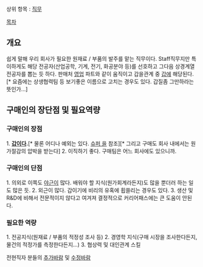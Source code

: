 상위 항목 : [[직무]]

[[목차]]

== 개요 ==

쉽게 말해 우리 회사가 필요한 원재료 / 부품의 발주를 맡는 직무이다. Staff직무지만 특이하게도 해당 전공자(산업공학, 기계, 전기, 화공분야 등)를 선호하고 그다음 상경계열 전공자를 뽑는 듯 하다. 판매처 [[영업]] 파트와 같이 움직이고 갑을관계 중 [[갑]]에 해당된다.[* 요즘에는 상생협력팀 등 보기좋은 이름으로 고치는 경우도 있다. 갑질좀 그만하라는 뜻인가...]

== 구매인의 장단점 및 필요역량 ==

=== 구매인의 장점 ===
1. '''[[갑]]이다.'''[* 물론 어디나 예외는 있다. [[슈퍼 을]] 참조][* 그리고 구매도 회사 내에서는 원가절감의 압박을 받는다]
2. 이직하기 좋다. 구매팀은 어느 회사에도 있으니까.

=== 구매인의 단점 ===
1. 의외로 이쪽도 [[야근]]이 많다. 배워야 할 지식(원가회계라든지)도 많을 뿐더러 하는 일도 많은 듯. 
2. 외근이 많다. 갑이기에 비리의 유혹에 휩쓸리는 경우도 있다.
3. 생산 및 R&D에 비해서 전문적이지 않다고 여겨져 결정적으로 커리어패스에는 큰 도움이 안된다.

=== 필요한 역량 ===

1. 전공지식(원재료 / 부품의 적정성 조사 등)
2. 경영학 지식(구매 시장을 조사한다든지, 물건의 적정가를 측정한다든지...)
3. 협상력 및 대인관계 스킬

전현직자 분들의 [[추가바람]] 및 [[수정바람]]
